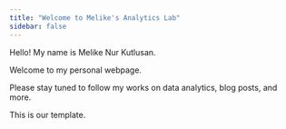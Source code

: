 ```yaml
---
title: "Welcome to Melike's Analytics Lab"
sidebar: false 
---
```


Hello! My name is Melike Nur Kutlusan.

Welcome to my personal webpage.

Please stay tuned to follow my works on data analytics, blog posts, and more.

This is our template.

